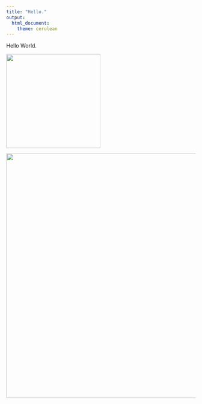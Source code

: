 ```yaml
---
title: "Hello."
output: 
  html_document:
    theme: cerulean
---
```

Hello World.

![](https://media1.giphy.com/media/1dNLLlpEUbeD8peO4e/giphy.gif?cid=790b7611584224761899bda119f4520afbff979bbb0f00e5&rid=giphy.gif){width=250px}



![](https://media3.giphy.com/media/11fiAsa3QmtCQo/giphy.gif?cid=790b761155719203a0b855a31fe18183047487ca5058bc94&rid=giphy.gif){width=650px}